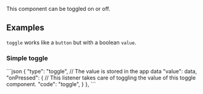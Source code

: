 
This component can be toggled on or off.

## Examples
`toggle` works like a `button` but with a boolean `value`.

### Simple toggle

<CodeBlock>
```json
{
    "type": "toggle",
    // The value is stored in the app data
    "value": data,
    "onPressed": {
        // This listener takes care of toggling the value of this toggle component.
        "code": "toggle",
    }
},
```
</CodeBlock>

<PropertyTable schema={schema}/>
